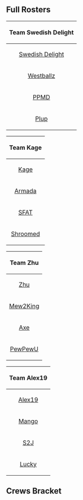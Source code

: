 {{DISPLAYTITLE: Smash Summit: ''Crews Bracket''}}{{Smash Summit Tabs|This=4}}
==Full Rosters==
{{box|start|padding=1em}}
{| class="wikitable"
! colspan="8" align="center"|Team Swedish Delight
|-
|{{Flag/us}} {{Head/sheik}} [[Swedish Delight]]
|-
|{{Flag/us}} {{Head/falco}} [[Westballz]]
|-
|{{Flag/us}} {{head/falco}} [[PPMD]]
|-
|{{flag/us}} {{head/sheik}} [[Plup]]
|}
{{box|break|padding=1em}}
{| class="wikitable"
! colspan="8" align="center"|Team Kage
|-
|{{Flag/ca}} {{Head/ganon}} [[Kage]]
|-
|{{Flag/se}} {{Head/peach}} [[Armada]]
|-
|{{Flag/us}} {{head/fox}} [[SFAT]]
|-
|{{flag/us}} {{head/sheik}} [[Shroomed]]
|}
{{box|break|padding=1em}}
{| class="wikitable"
! colspan="8" align="center"|Team Zhu
|-
|{{Flag/us}} {{Head/falco}} [[Zhu]]
|-
|{{Flag/us}} {{Head/sheik}} [[Mew2King]]
|-
|{{Flag/us}} {{head/pikachu}} [[Axe]]
|-
|{{flag/us}} {{head/marth}} [[PewPewU]]
|}
{{box|break|padding=1em}}
{| class="wikitable"
! colspan="8" align="center"|Team Alex19
|-
|{{Flag/us}} {{Head/fox}} [[Alex19]]
|-
|{{Flag/us}} {{Head/falco}} [[Mango]]
|-
|{{Flag/us}} {{head/cf}} [[S2J]]
|-
|{{flag/us}} {{head/fox}} [[Lucky]]
|}
{{box|end}}

<onlyinclude>
==Crews Bracket==
{{4SEBracket

|r1m1p1=Team Swedish Delight |r1m1p1flag= |r1m1p1score=15
|r1m1p2=Team Alex19 |r1m1p2flag= |r1m1p2score=16
|r1m1win=2
|r1m1details={{BracketMatchDetails |vod=https://www.youtube.com/watch?v=0gh0UtAk9Ag}}

|r1m2p1=Team Kage |r1m2p1flag= |r1m2p1score=16
|r1m2p2=Team Zhu |r1m2p2flag= |r1m2p2score=15
|r1m2win=1
|r1m2details={{BracketMatchDetails |vod=https://www.youtube.com/watch?v=wDzuq13ocgg}}

|r2m1p1=Team Alex19 |r2m1p1flag= |r2m1p1score=15
|r2m1p2=Team Kage |r2m1p2flag= |r2m1p2score=16
|r2m1win=2
}}
</onlyinclude>
